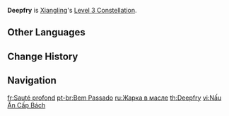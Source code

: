 {{Constellation Infobox
|image       = Constellation Deepfry.png
|description = Increases the Level of [[Pyronado]] by 3.<br />Maximum upgrade level is 15.
|level       = 3
|character   = Xiangling
|utility1    = Talent Level Increase
|utility2    = Elemental Burst Level Increase
}}
'''Deepfry''' is [[Xiangling]]'s [[Level 3 Constellation]].

==Other Languages==
{{Other Languages
|en      = Deepfry
|zhs     = 武火急烹
|zhs_rm  = Wǔ Huǒ Jí Pēng
|zht     = 武火急烹
|zht_rm  = Wǔ Huǒ Jí Pēng
|zh_tl   = 
|ja      = 武火調理
|ja_rm   = Takebi Chouri{{Assumed}}
|ja_tl   = Warrior Fire Cooking
|ko      = 센 불로 조리하기
|ko_rm   = Sen Bulro Jorihagi
|ko_tl   = Cooking Over High Heat
|es      = Que quede bien frito
|es_tl   = That it Ends Well Fried
|fr      = Sauté profond
|fr_tl   = Deep Sauté
|ru      = Жарка в масле
|ru_tl   = Hot in Oil
|th      = Deepfry
|vi      = Nấu Ăn Cấp Bách
|vi_tl   = Instant Cooking
|de      = Scharf angebraten
|de_tl   = Seared
|id      = Deepfry
|pt      = Bem Passado
|pt_tl   = {{w|Doneness|Well Done}}
|tr      = Yağda Kızartma
|tr_tl   = 
|it      = Ben cotto
|it_tl   = Well Cooked
}}

==Change History==
{{Change History|1.0}}

==Navigation==
{{Talent Navbox|Xiangling}}

[[fr:Sauté profond]]
[[pt-br:Bem Passado]]
[[ru:Жарка в масле]]
[[th:Deepfry]]
[[vi:Nấu Ăn Cấp Bách]]